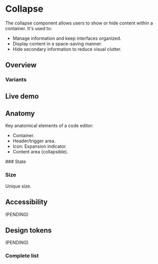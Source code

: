 


<Meta title="Components/Collapse" />

# Collapse

The collapse component allows users to show or hide content within a container. It's used to:
- Manage information and keep interfaces organized.
- Display content in a space-saving manner.
- Hide secondary information to reduce visual clutter.

## Overview
### Variants
<Figure>
  <Figma
    aspectRatio="21x9"
    url="https://www.figma.com/file/4f9wa0fKYIwMue6yo6nrJL/GDS---Web-Previews?page-id=19947%3A27565&node-id=20023-30053&node-type=frame&viewport=-321%2C769%2C0.69&t=aKPFawYA9MKEz3xT-1&scaling=min-zoom&content-scaling=fixed"
  />
</Figure>

## Live demo

<LiveDemo
  story={Stories.Example}
  urlHtml="https://devoinc.github.io/genesys-styles"
  urlReact="https://devoinc.github.io/genesys-ui/?path=/docs/components-navigation-collapse--docs"
/>

## Anatomy

Key anatomical elements of a code editor:
- Container.
- Header/trigger area.
- Icon: Expansion indicator. 
- Content area (collapsible).
<Figure>
  <Figma
    aspectRatio="21x9"
    url="https://www.figma.com/file/4f9wa0fKYIwMue6yo6nrJL/GDS---Web-Previews?page-id=19947%3A27565&node-id=19947-27566&node-type=frame&viewport=-445%2C415%2C0.43&t=KLkGzodUQCrPfdlM-1&scaling=min-zoom&content-scaling=fixed"
  />
</Figure>
### State
<Figure>
  <Figma
    aspectRatio="21x9"
    url="https://www.figma.com/file/4f9wa0fKYIwMue6yo6nrJL/GDS---Web-Previews?page-id=19947%3A27565&node-id=20023-30706&node-type=frame&viewport=-38%2C464%2C0.69&t=pddoQLJApzzgdVdD-1&scaling=min-zoom&content-scaling=fixed"
  />
</Figure>


### Size
Unique size.

## Accessibility

(PENDING)

## Design tokens

(PENDING)

### Complete list

<DesignTokensList componentName="collapse" />
